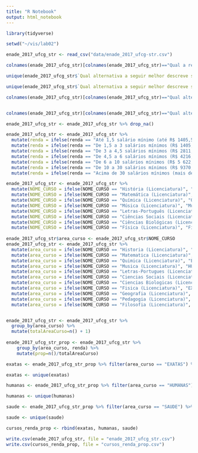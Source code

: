 ```yaml
---
title: "R Notebook"
output: html_notebook
---
```


```r
library(tidyverse)

setwd("~/vis/lab02")

enade_2017_ufcg_str <- read_csv("data/enade_2017_ufcg-str.csv")

colnames(enade_2017_ufcg_str)[colnames(enade_2017_ufcg_str)=="Qual a renda total de sua família, incluindo seus rendimentos?"] <- "renda"

unique(enade_2017_ufcg_str$`Qual alternativa a seguir melhor descreve sua situação financeira (incluindo bolsas)?`)

unique(enade_2017_ufcg_str$`Qual alternativa a seguir melhor descreve sua situação de trabalho (exceto estágio ou bolsas)?`)

colnames(enade_2017_ufcg_str)[colnames(enade_2017_ufcg_str)=="Qual alternativa a seguir melhor descreve sua situação financeira (incluindo bolsas)?"] <- "situacao_financeira"


colnames(enade_2017_ufcg_str)[colnames(enade_2017_ufcg_str)=="Qual alternativa a seguir melhor descreve sua situação de trabalho (exceto estágio ou bolsas)?"] <- "situacao_trabalho"

enade_2017_ufcg_str <- enade_2017_ufcg_str %>% drop_na()

enade_2017_ufcg_str <- enade_2017_ufcg_str %>%
  mutate(renda = ifelse(renda == "Até 1,5 salário mínimo (até R$ 1405,50).", "A - (ate R$ 1.405,50)", renda)) %>% 
  mutate(renda = ifelse(renda == "De 1,5 a 3 salários mínimos (R$ 1405,51 a R$ 2.811,00).", "B - (R$ 1.405,51 a R$ 2.811,00)", renda)) %>% 
  mutate(renda = ifelse(renda == "De 3 a 4,5 salários mínimos (R$ 2811,01 a R$ 4.216,50).", "C - (R$ 2.811,01 a R$ 4.216,50)", renda)) %>% 
  mutate(renda = ifelse(renda == "De 4,5 a 6 salários mínimos (R$ 4216,51 a R$ 5.622,00).", "D - (R$ 4.216,51 a R$ 5.622,00)", renda)) %>% 
  mutate(renda = ifelse(renda == "De 6 a 10 salários mínimos (R$ 5 622,01 a R$ 9.370,00).", "E - (R$ 5.622,01 a R$ 9.370,00)", renda)) %>% 
  mutate(renda = ifelse(renda == "De 10 a 30 salários mínimos (R$ 9370,01 a R$ 28.110,00).", "F - (R$ 9.370,01 a R$ 28.110,00)", renda)) %>% 
  mutate(renda = ifelse(renda == "Acima de 30 salários mínimos (mais de R$ 28110,00).", "G - (mais de R$ 2.8110,00)", renda))

enade_2017_ufcg_str <- enade_2017_ufcg_str %>%
  mutate(NOME_CURSO = ifelse(NOME_CURSO == "História (Licenciatura)", "Historia (Licenciatura)", NOME_CURSO)) %>%
  mutate(NOME_CURSO = ifelse(NOME_CURSO == "Matemática (Licenciatura)", "Matematica (Licenciatura)", NOME_CURSO)) %>%
  mutate(NOME_CURSO = ifelse(NOME_CURSO == "Química (Licenciatura)", "Quimica (Licenciatura)", NOME_CURSO)) %>%
  mutate(NOME_CURSO = ifelse(NOME_CURSO == "Música (Licenciatura)", "Musica (Licenciatura)", NOME_CURSO)) %>%
  mutate(NOME_CURSO = ifelse(NOME_CURSO == "Letras-Português (Licenciatura)", "Letras-Portugues (Licenciatura)", NOME_CURSO)) %>%
  mutate(NOME_CURSO = ifelse(NOME_CURSO == "Ciências Sociais (Licenciatura)", "Ciencias Sociais (Licenciatura)", NOME_CURSO)) %>%
  mutate(NOME_CURSO = ifelse(NOME_CURSO == "Ciências Biológicas (Licenciatura)", "Ciencias Biologicas (Licenciatura)", NOME_CURSO)) %>%
  mutate(NOME_CURSO = ifelse(NOME_CURSO == "Física (Licenciatura)", "Fisica (Licenciatura)", NOME_CURSO))
 
enade_2017_ufcg_str$area_curso <- enade_2017_ufcg_str$NOME_CURSO
enade_2017_ufcg_str <- enade_2017_ufcg_str %>%
  mutate(area_curso = ifelse(NOME_CURSO == "Historia (Licenciatura)", "HUMANAS", area_curso)) %>%
  mutate(area_curso = ifelse(NOME_CURSO == "Matematica (Licenciatura)", "EXATAS", area_curso)) %>%
  mutate(area_curso = ifelse(NOME_CURSO == "Quimica (Licenciatura)", "EXATAS", area_curso)) %>%
  mutate(area_curso = ifelse(NOME_CURSO == "Musica (Licenciatura)", "HUMANAS", area_curso)) %>%
  mutate(area_curso = ifelse(NOME_CURSO == "Letras-Portugues (Licenciatura)", "HUMANAS", area_curso)) %>%
  mutate(area_curso = ifelse(NOME_CURSO == "Ciencias Sociais (Licenciatura)", "HUMANAS", area_curso)) %>%
  mutate(area_curso = ifelse(NOME_CURSO == "Ciencias Biologicas (Licenciatura)", "SAUDE", area_curso)) %>%
  mutate(area_curso = ifelse(NOME_CURSO == "Fisica (Licenciatura)", "EXATAS", area_curso)) %>% 
  mutate(area_curso = ifelse(NOME_CURSO == "Geografia (Licenciatura)", "HUMANAS", area_curso)) %>%
  mutate(area_curso = ifelse(NOME_CURSO == "Pedagogia (Licenciatura)", "HUMANAS", area_curso)) %>%
  mutate(area_curso = ifelse(NOME_CURSO == "Filosofia (Licenciatura)", "HUMANAS", area_curso))


enade_2017_ufcg_str <- enade_2017_ufcg_str %>% 
  group_by(area_curso) %>% 
  mutate(totalAreaCurso=n() + 1)
  
enade_2017_ufcg_str_prop <- enade_2017_ufcg_str %>%
    group_by(area_curso, renda) %>%
    mutate(prop=n()/totalAreaCurso)

exatas <- enade_2017_ufcg_str_prop %>% filter(area_curso == "EXATAS") %>%        select(area_curso, renda, prop)

exatas <- unique(exatas)

humanas <- enade_2017_ufcg_str_prop %>% filter(area_curso == "HUMANAS") %>%        select(area_curso, renda, prop)

humanas <- unique(humanas)

saude <- enade_2017_ufcg_str_prop %>% filter(area_curso == "SAUDE") %>%        select(area_curso, renda, prop)

saude <- unique(saude)

cursos_renda_prop <- rbind(exatas, humanas, saude)

write.csv(enade_2017_ufcg_str, file = "enade_2017_ufcg_str.csv")
write.csv(cursos_renda_prop, file = "cursos_renda_prop.csv")

```

